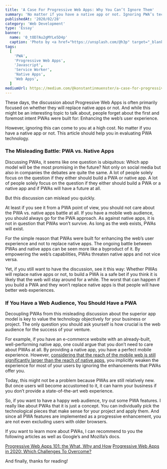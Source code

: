 ```yaml
---
title: 'A Case For Progressive Web Apps: Why You Can’t Ignore Them'
summary: 'No matter if you have a native app or not. Ignoring PWA’s technology can harm your venture’s success long term.'
publishedAt: '2020/02/28'
category: 'Web Development'
type: 'Essay'
banner:
  name: '0_tOD7Au2gMYLe5D4p'
  caption: 'Photo by <a href="https://unsplash.com/@h3p" target="_blank" rel="noopener noreferrer">Hilthart Pedersen</a> on Unsplash'
tags:
  [
    'PWA',
    'Progressive Web Apps',
    'Javascript',
    'Service Worker',
    'Native Apps',
    'Web Apps',
  ]
mediumUrl: https://medium.com/@konstantinmuenster/a-case-for-progressive-web-apps-why-you-cant-ignore-them-66e28df3c497
---
```



These days, the discussion about Progressive Web Apps is often primarily focused on whether they will replace native apps or not. And while this might be an interesting topic to talk about, people forget about the first and foremost intent PWAs were built for: Enhancing the web’s user experience.

However, ignoring this can come to you at a high cost. No matter if you have a native app or not. This article should help you in evaluating PWA technology.

### The Misleading Battle: PWA vs. Native Apps

Discussing PWAs, it seems like one question is ubiquitous: Which app model will be the most promising in the future? Not only on social media but also in companies the debates are quite the same. A lot of people solely focus on the question if they either should build a PWA or native app. A lot of people solely focus on the question if they either should build a PWA or a native app and if PWAs will have a future at all.

But this discussion can mislead you quickly.

At least if you see it from a PWA point of view, you should not care about the PWA vs. native apps battle at all. If you have a mobile web audience, you should always go for the PWA approach. As against native apps, it is not in question that PWAs won’t survive. As long as the web exists, PWAs will exist.

For the simple reason that PWAs were built for enhancing the web’s user experience and not to replace native apps. The ongoing battle between PWAs and native apps can be seen more like a byproduct of it. By empowering the web’s capabilities, PWAs threaten native apps and not vice versa.

Yet, if you still want to have the discussion, see it this way: Whether PWAs will replace native apps or not, to build a PWA is a safe bet if you think it is likely that the web will stay around for a while. The worst that can happen if you build a PWA and they won’t replace native apps is that people will have better web experiences.

### If You Have a Web Audience, You Should Have a PWA

Decoupling PWAs from this misleading discussion about the superior app model is key to value the technology objectively for your business or project. The only question you should ask yourself is how crucial is the web audience for the success of your venture.

For example, if you have an e-commerce website with an already-built, well-performing native app, one could argue that you don’t need to care about PWAs at all. By providing a native app, you have a perfect mobile experience. However, [considering that the reach of the mobile web is still significantly larger than the reach of native apps](https://www.youtube.com/watch?v=m-sCdS0sQO8&t=1m10s), you implicitly weaken the experience for most of your users by ignoring the enhancements that PWAs offer you.

Today, this might not be a problem because PWAs are still relatively new. But once users will become accustomed to it, it can harm your business if you don’t provide a state-of-the-art web experience.

So, if you want to have a happy web audience, try out some PWA features. I really like about PWAs that it is just a concept. You can individually pick the technological pieces that make sense for your project and apply them. And since all PWA features are implemented as a progressive enhancement, you are not even excluding users with older browsers.

If you want to learn more about PWAs, I can recommend to you the following articles as well as Google’s and Mozilla’s docs.

[Progressive Web Apps 101: the What, Why and How](https://medium.com/free-code-camp/progressive-web-apps-101-the-what-why-and-how-4aa5e9065ac2)
[Progressive Web Apps in 2020: Which Challenges To Overcome?](https://medium.com/swlh/progressive-web-apps-in-2020-which-challenges-to-overcome-2a3526da5615)

And finally, thanks for reading!
